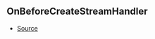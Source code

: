 ## OnBeforeCreateStreamHandler

- [Source](https://github.com/Androz2091/discord-player/blob/cb6c009/packages/discord-player/src/Structures/GuildQueue.ts#L57)